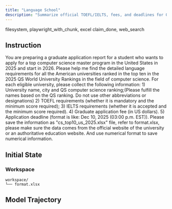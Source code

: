 ```yaml
---
title: "Language School"
description: "Summarize official TOEFL/IELTS, fees, and deadlines for QS CS Top 10 US grad programs into “cs_top10_us_2025.xlsx”."
---
```


<Columns cols={2}>
  <Card title="MCP Server" icon="cloud">
    filesystem, playwright_with_chunk, excel
  </Card>
  <Card title="Local Tool" icon="terminal">
    claim_done, web_search
  </Card>
</Columns>

## Instruction

You are preparing a graduate application report for a student who wants to apply for a top computer science master program in the United States in 2025 and start in 2026. Please help me find the detailed language requirements for all the American universities ranked in the top ten in the 2025 QS World University Rankings in the field of computer science. For each eligible university, please collect the following information: 1) University name, city and QS computer science ranking;(Please fulfill the names based on the QS ranking. Do not use other abbreviations or designations) 2) TOEFL requirements (whether it is mandatory and the minimum score required); 3) IELTS requirements (whether it is accepted and the minimum score required). 4) Graduate application fee (in US dollars). 5) Application deadline (format is like: Dec 10, 2025 (03:00 p.m. EST)). Please save the information as "cs_top10_us_2025.xlsx" file, refer to format.xlsx, please make sure the data comes from the official website of the university or an authoritative education website. And use numerical format to save numerical information.

## Initial State

### Workspace

```
workspace/
└── format.xlsx
```

## Model Trajectory
